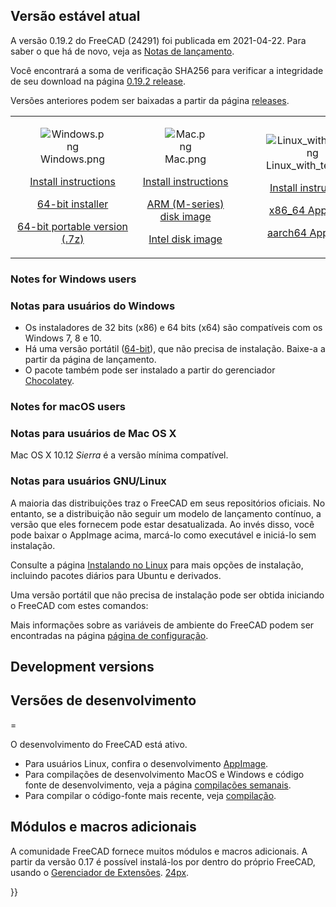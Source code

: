 <languages/>
{{TOCright}}

<span id="Current_stable_version"></span>
== Versão estável atual ==

<div class="mw-translate-fuzzy">
A versão 0.19.2 do FreeCAD (24291) foi publicada em 2021-04-22. Para saber o que há de novo, veja as [[Release notes 0.19/pt-br|Notas de lançamento]].
</div>

<div class="mw-translate-fuzzy">
Você encontrará a soma de verificação SHA256 para verificar a integridade de seu download na página [https://github.com/FreeCAD/FreeCAD/releases/tag/0.19.2 0.19.2 release].
</div>

<div class="mw-translate-fuzzy">
Versões anteriores podem ser baixadas a partir da página [https://github.com/FreeCAD/FreeCAD/releases releases].
</div>
<!--Do not remove this tag. It would add even more places where version info has to be kept up to date-->
{| cellpadding="20" style="font-size:120%"

| align=center | [[Image:Windows.png]]

[[Installing_on_Windows|Install instructions]]

[https://github.com/FreeCAD/FreeCAD/releases/download/1.0.2/FreeCAD_1.0.2-conda-Windows-x86_64-installer-1.exe 64-bit installer]

[https://github.com/FreeCAD/FreeCAD/releases/download/1.0.2/FreeCAD_1.0.2-conda-Windows-x86_64-py311.7z 64-bit portable version (.7z)]

| align=center | [[Image:Mac.png]]

[[Installing_on_Mac|Install instructions]]

[https://github.com/FreeCAD/FreeCAD/releases/download/1.0.2/FreeCAD_1.0.2-conda-macOS-arm64-py311.dmg ARM (M-series) disk image]

[https://github.com/FreeCAD/FreeCAD/releases/download/1.0.2/FreeCAD_1.0.2-conda-macOS-x86_64-py311.dmg Intel disk image]

| align=center | [[Image:Linux_with_text.png]]

[[Installing_on_Linux|Install instructions]]

[https://github.com/FreeCAD/FreeCAD/releases/download/1.0.2/FreeCAD_1.0.2-conda-Linux-x86_64-py311.AppImage x86_64 AppImage]

[https://github.com/FreeCAD/FreeCAD/releases/download/1.0.2/FreeCAD_1.0.2-conda-Linux-aarch64-py311.AppImage aarch64 AppImage]

|}

=== Notes for Windows users ===

<div class="mw-translate-fuzzy">
=== Notas para usuários do Windows ===
  
* Os instaladores de 32 bits (x86) e 64 bits (x64) são compatíveis com os Windows 7, 8 e 10.
* Há uma versão portátil ([https://github.com/FreeCAD/FreeCAD/releases/download/0.19.2/FreeCAD-0.19.2.7b5e18a-WIN-x64-portable1.7z 64-bit]), que não precisa de instalação. Baixe-a a partir da página de lançamento.
* O pacote também pode ser instalado a partir do gerenciador [https://chocolatey.org/packages/freecad Chocolatey].
</div>

=== Notes for macOS users ===

<div class="mw-translate-fuzzy">
=== Notas para usuários de Mac OS X ===
Mac OS X 10.12 ''Sierra'' é a versão mínima compatível.
</div>

<span id="Notes_for_GNU/Linux_users"></span>
=== Notas para usuários GNU/Linux ===

A maioria das distribuições traz o FreeCAD em seus repositórios oficiais. No entanto, se a distribuição não seguir um modelo de lançamento contínuo, a versão que eles fornecem pode estar desatualizada. Ao invés disso, você pode baixar o AppImage acima, marcá-lo como executável e iniciá-lo sem instalação.

Consulte a página [[Installing_on_Linux/pt-br|Instalando no Linux]] para mais opções de instalação, incluindo pacotes diários para Ubuntu e derivados.

<div class="mw-translate-fuzzy">
Uma versão portátil que não precisa de instalação pode ser obtida iniciando o FreeCAD com estes comandos: 
{{Version|0.19}}
{{Code|code=
cd path/to/directory_containing_AppImage/
chmod +x ./FreeCAD_0.19-23756-Linux-Conda_glibc2.12-x86_64.AppImage
HOME="$PWD/Settings" FREECAD_USER_HOME="$PWD/Settings" ./FreeCAD_0.19-23756-Linux-Conda_glibc2.12-x86_64.AppImage
}}
</div>

{{Code|lang=text|code=
cd path/to/directory_containing_AppImage/
chmod +x ./name_of_AppImage_file.AppImage
HOME="$PWD/Settings" FREECAD_USER_HOME="$PWD/Settings" ./name_of_AppImage_file.AppImage
}}

Mais informações sobre as variáveis de ambiente do FreeCAD podem ser encontradas na  página [[Start_up_and_Configuration/pt-br#Variáveis_de_ambiente|página de configuração]].

== Development versions ==

<div class="mw-translate-fuzzy">
== Versões de desenvolvimento ===

O desenvolvimento do FreeCAD está ativo.
* Para usuários Linux, confira o desenvolvimento [[AppImage/pt-br|AppImage]].
* Para compilações de desenvolvimento MacOS e Windows e código fonte de desenvolvimento, veja a página [https://github.com/FreeCAD/FreeCAD-AppImage/releases/tag/weekly-builds compilações semanais].
* Para compilar o código-fonte mais recente, veja [[Compiling/pt-br|compilação]].
</div>

<span id="Additional_modules_and_macros"></span>
== Módulos e macros adicionais ==

<div class="mw-translate-fuzzy">
A comunidade FreeCAD fornece muitos módulos e macros adicionais. A partir da versão 0.17 é possível instalá-los por dentro do próprio FreeCAD, usando o [[Std_AddonMgr/pt-br|Gerenciador de Extensões]]. [[Imagem:Std_AddonMgr.svg|24px]].
</div>


{{Userdocnavi{{#translation:}}}}